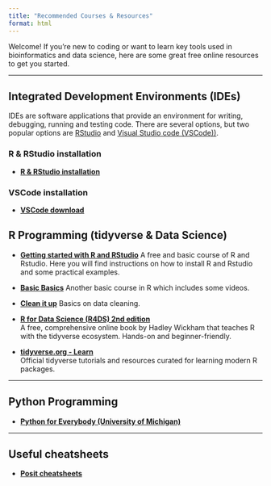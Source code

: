 ```yaml
---
title: "Recommended Courses & Resources"
format: html
---
```


Welcome! If you're new to coding or want to learn key tools used in bioinformatics and data science, here are some great free online resources to get you started.

---

## Integrated Development Environments (IDEs)
IDEs are software applications that provide an environment for writing, debugging, running and testing code. There are several options, but two popular options are [RStudio](https://posit.co/products/open-source/rstudio/?sid=1) and [Visual Studio code (VSCode))](https://code.visualstudio.com/). 

### R & RStudio installation
- **[R & RStudio installation](https://posit.co/download/rstudio-desktop/)**

### VSCode installation
- **[VSCode download](https://code.visualstudio.com/Download)**

## R Programming (tidyverse & Data Science)

- **[Getting started with R and RStudio](https://www.dataquest.io/blog/tutorial-getting-started-with-r-and-rstudio/)**
A free and basic course of R and Rstudio. Here you will find instructions on how to install R and Rstudio and some practical examples.

- **[Basic Basics](https://rladiessydney.org/courses/01-basicbasics-0)**
Another basic course in R which includes some videos.

- **[Clean it up](https://rladiessydney.org/courses/02-cleanitup-0)**
Basics on data cleaning.

- **[R for Data Science (R4DS) 2nd edition](https://r4ds.hadley.nz/)**  
A free, comprehensive online book by Hadley Wickham that teaches R with the tidyverse ecosystem. Hands-on and beginner-friendly.

- **[tidyverse.org - Learn](https://www.tidyverse.org/learn/)**  
Official tidyverse tutorials and resources curated for learning modern R packages.

---

## Python Programming

- **[Python for Everybody (University of Michigan)](https://www.py4e.com)**

---
## Useful cheatsheets
- **[Posit cheatsheets](https://posit.co/resources/cheatsheets/)**